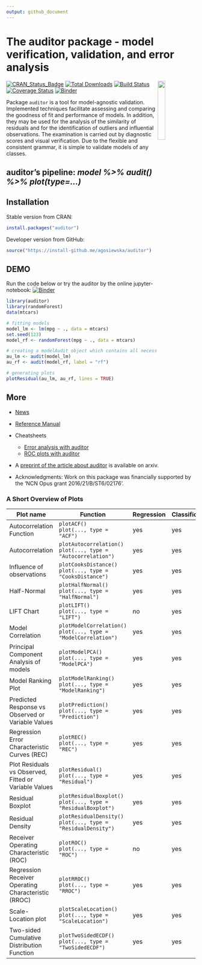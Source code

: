 ```yaml
---
output: github_document
---
```


# The auditor package - model verification, validation, and error analysis   
<img src="materials/auditor2.png" width="20%" align="right" />


[![CRAN_Status_Badge](http://www.r-pkg.org/badges/version/auditor)](https://cran.r-project.org/package=auditor)
[![Total Downloads](http://cranlogs.r-pkg.org/badges/grand-total/auditor)](http://cranlogs.r-pkg.org/badges/grand-total/auditor)
[![Build Status](https://travis-ci.org/MI2DataLab/auditor.svg?branch=master)](https://travis-ci.org/MI2DataLab/auditor)
[![Coverage Status](https://img.shields.io/codecov/c/github/mi2datalab/auditor/master.svg)](https://codecov.io/github/mi2datalab/auditor?branch=master)
[![Binder](https://mybinder.org/badge.svg)](https://hub.mybinder.org/user/mi2datalab-auditor-qzj1zvt8/notebooks/jupyter-notebooks/auditor_dragons_demo.ipynb)


Package `auditor` is a tool for model-agnostic validation. 
Implemented techniques facilitate assessing and comparing the goodness of fit and performance of models. In addition, they may be used for the analysis of the similarity of residuals and for the identification of outliers and influential observations. The examination is carried out by diagnostic scores and visual verification. 
Due to the flexible and consistent grammar, it is simple to validate models of any classes.

## auditor's pipeline: *model %>% audit() %>% plot(type=...)*


## Installation

Stable version from CRAN:

```r
install.packages("auditor")
```


Developer version from GitHub:

```r
source("https://install-github.me/agosiewska/auditor")
```

## DEMO

Run the code below or try the auditor by the online jupyter-notebook: [![Binder](https://mybinder.org/badge.svg)](https://mybinder.org/v2/gh/mi2datalab/auditor/master?filepath=jupyter-notebooks%2Fauditor-demo.ipynb)

```r
library(auditor)
library(randomForest)
data(mtcars)

# fitting models
model_lm <- lm(mpg ~ ., data = mtcars)
set.seed(123)
model_rf <- randomForest(mpg ~ ., data = mtcars)

# creating a modelAudit object which contains all necessary components required for further processing
au_lm <- audit(model_lm)
au_rf <- audit(model_rf, label = "rf")

# generating plots
plotResidual(au_lm, au_rf, lines = TRUE)
```

## More

- [News](NEWS.md)

- [Reference Manual](https://mi2datalab.github.io/auditor/)

- Cheatsheets

  - [Error analysis with auditor](https://raw.githubusercontent.com/mi2datalab/auditor/master/materials/auditor_cheatsheet.png)
  - [ROC plots with auditor](https://raw.githubusercontent.com/mi2datalab/auditor/master/materials/auditor_cheatsheet_ROC.png)

- A [preprint of the article about auditor](https://arxiv.org/abs/1809.07763) is available on arxiv.

- Acknowledgments: Work on this package was financially supported by the ‘NCN Opus grant 2016/21/B/ST6/02176’.

### A Short Overview of Plots

| Plot name                                             | Function                                                               | Regression | Classification | Examples                                                                                                                                                         |
|-------------------------------------------------------|------------------------------------------------------------------------|------------|----------------|------------------------------------------------------------------------------------------------------------------------------------------------------------------|
| Autocorrelation Function                              | `plotACF()` </br> `plot(..., type = "ACF")`                            |    yes     |     yes        | [Examples](https://mi2datalab.github.io/auditor/articles/model_residuals_audit.html#plotacf---autocorrelation-function-of-residuals)                             | 
| Autocorrelation                                       | `plotAutocorrelation()` </br> `plot(..., type = "Autocorrelation")`    |    yes     |      yes       | [Examples](https://mi2datalab.github.io/auditor/articles/model_residuals_audit.html#plotautocorrelation---autocorrelation-of-residuals)                          |
| Influence of observations                             | `plotCooksDistance()` </br> `plot(..., type = "CooksDistance")`        |    yes     |      yes       | [Examples](https://mi2datalab.github.io/auditor/articles/observation_influence_audit.html#which-observations-are-outlyers)                                       |     
| Half-Normal                                           | `plotHalfNormal()` </br> `plot(..., type = "HalfNormal")`              |    yes     |     yes        | [Examples](https://mi2datalab.github.io/auditor/articles/model_fit_audit.html)                                                                                   |
| LIFT Chart                                            | `plotLIFT()` </br> `plot(..., type = "LIFT")`                          |    no      |     yes        | [Examples](https://mi2datalab.github.io/auditor/articles/model_evaluation_audit.html#lift-chart)                                                                         |
| Model Correlation                                     | `plotModelCorrelation()` </br> `plot(..., type = "ModelCorrelation")`  |    yes     |    yes         | [Examples](https://mi2datalab.github.io/auditor/articles/model_residuals_audit.html#plotmodelcorrelation---correlation-of-models)                                |
| Principal Component Analysis of models                | `plotModelPCA()` </br> `plot(..., type = "ModelPCA")`                  |    yes     |     yes        | [Examples](https://mi2datalab.github.io/auditor/articles/model_residuals_audit.html#plotmodelpca---model-pca)                                                    |
| Model Ranking Plot                                    | `plotModelRanking()` </br> `plot(..., type = "ModelRanking")`          |    yes     |     yes        | [Examples](https://mi2datalab.github.io/auditor/articles/model_performance_audit.html)                                                                           |
| Predicted Response vs Observed or Variable Values     | `plotPrediction()` </br> `plot(..., type = "Prediction")`              |    yes     |      yes       | [Examples](https://mi2datalab.github.io/auditor/articles/model_residuals_audit.html#plotpredition---observed-vs-predicted)                                       |
| Regression Error Characteristic Curves (REC)          | `plotREC()` </br> `plot(..., type = "REC")`                            |    yes     |      yes       | [Examples](https://mi2datalab.github.io/auditor/articles/model_residuals_audit.html#plotrec---regression-error-characteristic-rec-curve)                         |
| Plot Residuals vs Observed, Fitted or Variable Values | `plotResidual()` </br> `plot(..., type = "Residual")`                  |    yes     |     yes        | [Examples](https://mi2datalab.github.io/auditor/articles/model_performance_audit.html#plotresidual---plot-residuals-vs-observed-fitted-or-variable-values)       |
| Residual Boxplot                                      | `plotResidualBoxplot()` </br> `plot(..., type = "ResidualBoxplot")`    |    yes     |     yes        | [Examples](https://mi2datalab.github.io/auditor/articles/model_residuals_audit.html#plotresidualboxplot---boxplot-of-residuals)                                |
| Residual Density                                      | `plotResidualDensity()` </br> `plot(..., type = "ResidualDensity")`    |    yes     |      yes       | [Examples](https://mi2datalab.github.io/auditor/articles/model_residuals_audit.html#plotresidualdensity---density-of-residuals)                                |
| Receiver Operating Characteristic (ROC)               | `plotROC()` </br> `plot(..., type = "ROC")`                            |    no      |      yes       | [Examples](https://mi2datalab.github.io/auditor/articles/model_evaluation_audit.html#receiver-operating-characteristic-roc)                                                                                   |
| Regression Receiver Operating Characteristic (RROC)   | `plotRROC()` </br> `plot(..., type = "RROC")`                          |    yes     |     yes        | [Examples](https://mi2datalab.github.io/auditor/articles/model_residuals_audit.html#plotrroc---regression-receiver-operating-characteristic-rroc)                |
| Scale-Location plot                                   | `plotScaleLocation()` </br> `plot(..., type = "ScaleLocation")`        |    yes     |      yes       | [Examples](https://mi2datalab.github.io/auditor/articles/model_residuals_audit.html#plotscalelocation---scale-location-plot)                                     |
| Two-sided Cumulative Distribution Function            |  `plotTwoSidedECDF()` </br> `plot(..., type = "TwoSidedECDF")`         |    yes     |      yes       | [Examples](https://mi2datalab.github.io/auditor/articles/model_residuals_audit.html#plottwosidedecdf---two-sided-empirical-cumulative-distribution-function-ecdf) |
